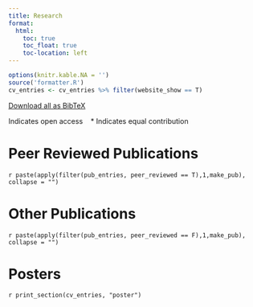 ```yaml
---
title: Research
format:
  html:
    toc: true
    toc_float: true
    toc-location: left
---
```


```r
options(knitr.kable.NA = '')
source('formatter.R')
cv_entries <- cv_entries %>% filter(website_show == T)
```

<!-- # Software -->

::: {.column-margin}
<a href="files/harrigan.bib" class="btn btn-secondary icon-link"><i class="fa-solid fa-download fa-sm"></i> Download all as BibTeX</a> 
:::

<i class="ai ai-open-access ai-lg"></i> Indicates open access &nbsp;&nbsp; \* Indicates equal contribution 

# Peer Reviewed Publications

<div class="grid" style="--bs-columns: 6; --bs-gap: 0.3rem;"><div class="g-col-1"><div class="cv-line"></div></div></div>

`r paste(apply(filter(pub_entries, peer_reviewed == T),1,make_pub), collapse = "")`

# Other Publications

<div class="grid" style="--bs-columns: 6; --bs-gap: 0.3rem;"><div class="g-col-1"><div class="cv-line"></div></div></div>

`r paste(apply(filter(pub_entries, peer_reviewed == F),1,make_pub), collapse = "")`


# Posters

`r print_section(cv_entries, "poster")`
